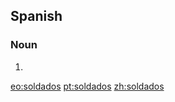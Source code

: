 ==Spanish==

===Noun===
{{infl|es|noun form|g=m|g2=p}}

# {{plural of|[[soldado]]|lang=es|nocat=1}}

[[eo:soldados]]
[[pt:soldados]]
[[zh:soldados]]